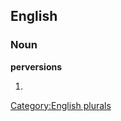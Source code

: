==English==

===Noun===
'''perversions'''

# {{plural of|[[perversion]]}}

[[Category:English plurals]]